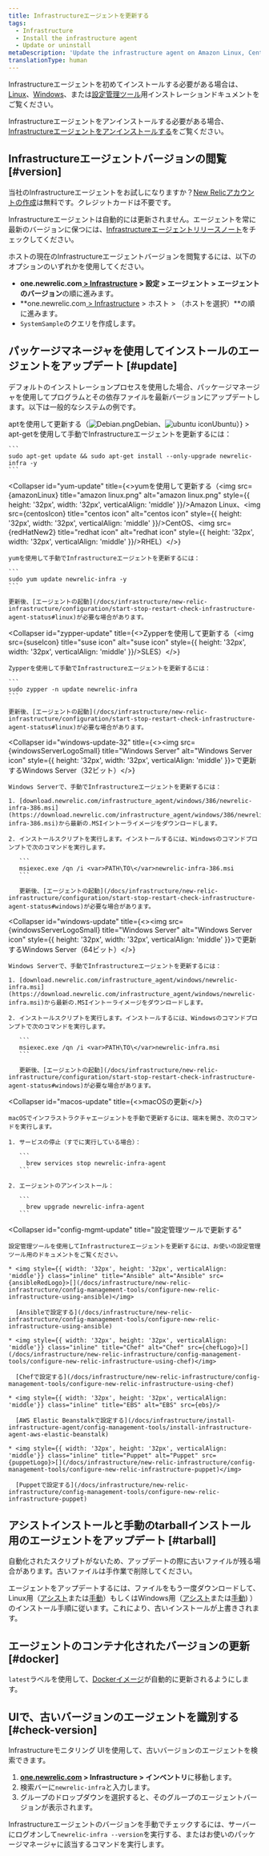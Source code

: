 ```yaml
---
title: Infrastructureエージェントを更新する
tags:
  - Infrastructure
  - Install the infrastructure agent
  - Update or uninstall
metaDescription: 'Update the infrastructure agent on Amazon Linux, CentOS, Debian, Red Hat, Ubuntu, or Windows Server.'
translationType: human
---
```













Infrastructureエージェントを初めてインストールする必要がある場合は、[Linux](/docs/infrastructure-install-amazon-linux-centos-debian-rhel-or-ubuntu)、[Windows](/docs/infrastructure-install-windows-server)、または[設定管理ツール](/docs/infrastructure/new-relic-infrastructure/config-management-tools)用インストレーションドキュメントをご覧ください。

Infrastructureエージェントをアンインストールする必要がある場合、[Infrastructureエージェントをアンインストールする](/docs/agents/manage-apm-agents/installation/uninstall-agent)をご覧ください。

## Infrastructureエージェントバージョンの閲覧 [#version]

当社のInfrastructureエージェントをお試しになりますか？[New Relicアカウントの作成](https://newrelic.com/signup)は無料です。クレジットカードは不要です。

Infrastructureエージェントは自動的には更新されません。エージェントを常に最新のバージョンに保つには、[Infrastructureエージェントリリースノート](/docs/release-notes/infrastructure-release-notes/infrastructure-agent-release-notes)をチェックしてください。

ホストの現在のInfrastructureエージェントバージョンを閲覧するには、以下のオプションのいずれかを使用してください。

* **one.newrelic.com[ > Infrastructure](https://one.newrelic.com) > 設定 > エージェント > エージェントのバージョン**の順に進みます。
* **one.newrelic.com[ > Infrastructure](https://one.newrelic.com) > ホスト > （ホストを選択）**の順に進みます。
* `SystemSample`のクエリを作成します。

## パッケージマネージャを使用してインストールのエージェントをアップデート [#update]

デフォルトのインストレーションプロセスを使用した場合、パッケージマネージャを使用してプログラムとその依存ファイルを最新バージョンにアップデートします。以下は一般的なシステムの例です。

<CollapserGroup>
  <Collapser
    id="apt-update"
    title={<>aptを使用して更新する（<img src={debian} title="Debian icon" alt="Debian.png" style={{ height: '32px', width: '32px', verticalAlign: 'middle' }}/>Debian、<img src={ubuntuIcon} title="ubuntu icon" alt="ubuntu icon" style={{ height: '32px', width: '32px', verticalAlign: 'middle' }}/>Ubuntu）</>}
  >
    apt-getを使用して手動でInfrastructureエージェントを更新するには：

    ```
    sudo apt-get update && sudo apt-get install --only-upgrade newrelic-infra -y
    ```
  </Collapser>

  <Collapser
    id="yum-update"
    title={<>yumを使用して更新する（<img src={amazonLinux} title="amazon linux.png" alt="amazon linux.png" style={{ height: '32px', width: '32px', verticalAlign: 'middle' }}/>Amazon Linux、<img src={centosIcon} title="centos icon" alt="centos icon" style={{ height: '32px', width: '32px', verticalAlign: 'middle' }}/>CentOS、<img src={redHatNew2} title="redhat icon" alt="redhat icon" style={{ height: '32px', width: '32px', verticalAlign: 'middle' }}/>RHEL）</>}
  >
    yumを使用して手動でInfrastructureエージェントを更新するには：

    ```
    sudo yum update newrelic-infra -y
    ```

    更新後、[エージェントの起動](/docs/infrastructure/new-relic-infrastructure/configuration/start-stop-restart-check-infrastructure-agent-status#linux)が必要な場合があります。
  </Collapser>

  <Collapser
    id="zypper-update"
    title={<>Zypperを使用して更新する（<img src={suseIcon} title="suse icon" alt="suse icon" style={{ height: '32px', width: '32px', verticalAlign: 'middle' }}/>SLES）</>}
  >
    Zypperを使用して手動でInfrastructureエージェントを更新するには：

    ```
    sudo zypper -n update newrelic-infra
    ```

    更新後、[エージェントの起動](/docs/infrastructure/new-relic-infrastructure/configuration/start-stop-restart-check-infrastructure-agent-status#linux)が必要な場合があります。
  </Collapser>

  <Collapser
    id="windows-update-32"
    title={<><img src={windowsServerLogoSmall} title="Windows Server" alt="Windows Server icon" style={{ height: '32px', width: '32px', verticalAlign: 'middle' }}>で更新する</img>Windows Server（32ビット）</>}
  >
    Windows Serverで、手動でInfrastructureエージェントを更新するには：

    1. [download.newrelic.com/infrastructure_agent/windows/386/newrelic-infra-386.msi](https://download.newrelic.com/infrastructure_agent/windows/386/newrelic-infra-386.msi)から最新の.MSIイントーライメージをダウンロードします。

    2. インストールスクリプトを実行します。インストールするには、Windowsのコマンドプロンプトで次のコマンドを実行します。

       ```
       msiexec.exe /qn /i <var>PATH\TO\</var>newrelic-infra-386.msi
       ```

       更新後、[エージェントの起動](/docs/infrastructure/new-relic-infrastructure/configuration/start-stop-restart-check-infrastructure-agent-status#windows)が必要な場合があります。
  </Collapser>

  <Collapser
    id="windows-update"
    title={<><img src={windowsServerLogoSmall} title="Windows Server" alt="Windows Server icon" style={{ height: '32px', width: '32px', verticalAlign: 'middle' }}>で更新する</img>Windows Server（64ビット）</>}
  >
    Windows Serverで、手動でInfrastructureエージェントを更新するには：

    1. [download.newrelic.com/infrastructure_agent/windows/newrelic-infra.msi](https://download.newrelic.com/infrastructure_agent/windows/newrelic-infra.msi)から最新の.MSIイントーライメージをダウンロードします。

    2. インストールスクリプトを実行します。インストールするには、Windowsのコマンドプロンプトで次のコマンドを実行します。

       ```
       msiexec.exe /qn /i <var>PATH\TO\</var>newrelic-infra.msi
       ```

       更新後、[エージェントの起動](/docs/infrastructure/new-relic-infrastructure/configuration/start-stop-restart-check-infrastructure-agent-status#windows)が必要な場合があります。
  </Collapser>

  <Collapser
    id="macos-update"
    title={<>macOSの更新</>}
  >
    macOSでインフラストラクチャエージェントを手動で更新するには、端末を開き、次のコマンドを実行します。

    1. サービスの停止（すでに実行している場合）：

       ```
         brew services stop newrelic-infra-agent
       ```

    2. エージェントのアンインストール：

       ```
         brew upgrade newrelic-infra-agent
       ```
  </Collapser>

  <Collapser
    id="config-mgmt-update"
    title="設定管理ツールで更新する"
  >
    設定管理ツールを使用してInfrastructureエージェントを更新するには、お使いの設定管理ツール用のドキュメントをご覧ください。

    * <img style={{ width: '32px', height: '32px', verticalAlign: 'middle'}} class="inline" title="Ansible" alt="Ansible" src={ansibleRedLogo}>[](/docs/infrastructure/new-relic-infrastructure/config-management-tools/configure-new-relic-infrastructure-using-ansible)</img>

      [Ansibleで設定する](/docs/infrastructure/new-relic-infrastructure/config-management-tools/configure-new-relic-infrastructure-using-ansible)

    * <img style={{ width: '32px', height: '32px', verticalAlign: 'middle'}} class="inline" title="Chef" alt="Chef" src={chefLogo}>[](/docs/infrastructure/new-relic-infrastructure/config-management-tools/configure-new-relic-infrastructure-using-chef)</img>

      [Chefで設定する](/docs/infrastructure/new-relic-infrastructure/config-management-tools/configure-new-relic-infrastructure-using-chef)

    * <img style={{ width: '32px', height: '32px', verticalAlign: 'middle'}} class="inline" title="EBS" alt="EBS" src={ebs}/>

      [AWS Elastic Beanstalkで設定する](/docs/infrastructure/install-infrastructure-agent/config-management-tools/install-infrastructure-agent-aws-elastic-beanstalk)

    * <img style={{ width: '32px', height: '32px', verticalAlign: 'middle'}} class="inline" title="Puppet" alt="Puppet" src={puppetLogo}>[](/docs/infrastructure/new-relic-infrastructure/config-management-tools/configure-new-relic-infrastructure-puppet)</img>

      [Puppetで設定する](/docs/infrastructure/new-relic-infrastructure/config-management-tools/configure-new-relic-infrastructure-puppet)
  </Collapser>
</CollapserGroup>

## アシストインストールと手動のtarballインストール用のエージェントをアップデート [#tarball]

<Callout variant="important">
  自動化されたスクリプトがないため、アップデートの際に古いファイルが残る場合があります。古いファイルは手作業で削除してください。
</Callout>

エージェントをアップデートするには、ファイルをもう一度ダウンロードして、Linux用（[アシスト](/docs/infrastructure/install-configure-infrastructure/linux-installation/assisted-install-infrastructure-linux)または[手動](/docs/infrastructure/install-configure-infrastructure/linux-installation/manual-install-infrastructure-linux)）もしくはWindows用（[アシスト](/docs/infrastructure/install-configure-infrastructure/windows-installation/assisted-install-infrastructure-windows)または[手動](/docs/infrastructure/install-configure-infrastructure/windows-installation/manual-install-infrastructure-windows)) ）のインストール手順に従います。これにより、古いインストールが上書きされます。

## エージェントのコンテナ化されたバージョンの更新 [#docker]

`latest`ラベルを使用して、[Dockerイメージ](/docs/infrastructure/install-infrastructure-agent/linux-installation/docker-container-infrastructure-monitoring)が自動的に更新されるようにします。

## UIで、古いバージョンのエージェントを識別する [#check-version]

Infrastructureモニタリング UIを使用して、古いバージョンのエージェントを検索できます。

1. **[one.newrelic.com](https://one.newrelic.com) > Infrastructure > インベントリ**に移動します。
2. 検索バーに`newrelic-infra`と入力します。
3. グループのドロップダウンを選択すると、そのグループのエージェントバージョンが表示されます。

Infrastructureエージェントのバージョンを手動でチェックするには、サーバーにログオンして`newrelic-infra --version`を実行する、またはお使いのパッケージマネージャに該当するコマンドを実行します。